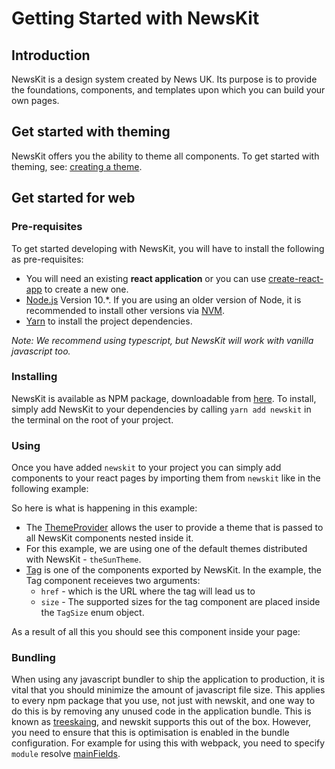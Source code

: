 

# Getting Started with NewsKit

## Introduction

NewsKit is a design system created by News UK. Its purpose is
to provide the foundations, components, and templates upon which
you can build your own pages.

## Get started with theming

NewsKit offers you the ability to theme all components. To get started with theming, see: [creating a theme](/theme/theming/creating-a-theme).

## Get started for web

### Pre-requisites

To get started developing with NewsKit, you will have to install the following as pre-requisites:

- You will need an existing **react application** or you can use [create-react-app](https://create-react-app.dev/docs/getting-started/) to create a new one.
- [Node.js](https://nodejs.org/en/) Version 10.\*. If you are using an older version of Node, it is recommended to install other versions via [NVM](https://github.com/nvm-sh/nvm).
- [Yarn](https://classic.yarnpkg.com/en/) to install the project dependencies.

_Note: We recommend using typescript, but NewsKit will work with vanilla javascript too._

### Installing

NewsKit is available as NPM package, downloadable from [here](https://www.npmjs.com/package/newskit).
To install, simply add NewsKit to your dependencies by calling `yarn add newskit` in the terminal on the root of your project.

### Using

Once you have added `newskit` to your project you can simply
add components to your react pages by importing them from `newskit`
like in the following example:

<CodeFromFile path="examples/guides/get-started-newskit.tsx" />

So here is what is happening in this example:

- The [ThemeProvider](/theme/theming/using-a-theme/) allows the user to provide a theme that is passed to all NewsKit components nested inside it.
- For this example, we are using one of the default themes distributed with NewsKit - `theSunTheme`.
- [Tag](/components/tag) is one of the components exported by NewsKit. In the example, the Tag component receieves two arguments:
  - `href` - which is the URL where the tag will lead us to
  - `size` - The supported sizes for the tag component are placed inside the `TagSize` enum object.

As a result of all this you should see this component inside your page:

<ExampleComponent />

### Bundling

When using any javascript bundler to ship the application to production, it is vital that you should minimize the amount of javascript file size.
This applies to every npm package that you use, not just with newskit, and one way to do this is by removing any unused code in the application bundle.
This is known as [treeskaing](https://webpack.js.org/guides/tree-shaking/), and newskit supports this out of the box.
However, you need to ensure that this is optimisation is enabled in the bundle configuration.
For example for using this with webpack, you need to specify `module` resolve [mainFields](https://webpack.js.org/configuration/resolve/#resolvemainfields).
